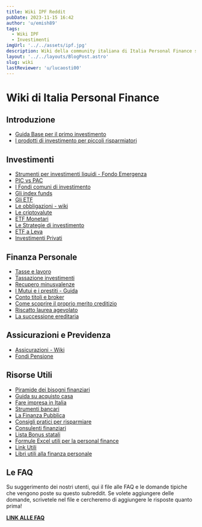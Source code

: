 ```yaml
---
title: Wiki IPF Reddit
pubDate: 2023-11-15 16:42
author: 'u/emish89'
tags:
  - Wiki IPF
  - Investimenti
imgUrl: '../../assets/ipf.jpg'
description: Wiki della community italiana di Italia Personal Finance su Reddit. Informazioni e link utili per il mondo degli investimenti e della personal finance.
layout: '../../layouts/BlogPost.astro'
slug: wiki
lastReviewer: 'u/lucaosti00'
---
```

# Wiki di Italia Personal Finance

## Introduzione

- [Guida Base per il primo investimento](/blog/guida-primo-investimento)
- [I prodotti di investimento per piccoli risparmiatori](/blog/prodotti-di-investimento)

## Investimenti

- [Strumenti per investimenti liquidi - Fondo Emergenza](/blog/investimenti-liquidi)
- [PIC vs PAC](/blog/pic-vs-pac)
- [I Fondi comuni di investimento](/blog/fondi-comuni-investimento)
- [Gli index funds](/blog/index-funds)
- [Gli ETF](/blog/etf)
- [Le obbligazioni - wiki](/blog/obbligazioni)
- [Le criptovalute](/blog/crypto)
- [ETF Monetari](/blog/etf-monetari)
- [Le Strategie di investimento](/blog/strategie-investimento)
- [ETF a Leva](/blog/etf-a-leva)
- [Investimenti Privati](/blog/investimenti-privati)

## Finanza Personale

- [Tasse e lavoro](/blog/tasse-e-lavoro)
- [Tassazione investimenti](/blog/tassazione-investimenti)
- [Recupero minusvalenze](/blog/mini-guida-al-recupero-delle-minusvalenze)
- [I Mutui e i prestiti - Guida](/blog/mutui-prestiti)
- [Conto titoli e broker](/blog/conto-titoli-broker)
- [Come scoprire il proprio merito creditizio](/blog/referenze-creditizie)
- [Riscatto laurea agevolato](/blog/riscatto-laurea-agevolato)
- [La successione ereditaria](/blog/successione)

## Assicurazioni e Previdenza

- [Assicurazioni - Wiki](/blog/assicurazioni)
- [Fondi Pensione](/blog/fondi-pensione)

## Risorse Utili

- [Piramide dei bisogni finanziari](/blog/piramide-bisogni-finanziari)
- [Guida su acquisto casa](/blog/scegliere-casa)
- [Fare impresa in Italia](/blog/impresa-in-italia)
- [Strumenti bancari](/blog/strumenti-bancari)
- [La Finanza Pubblica](/blog/finanza-pubblica)
- [Consigli pratici per risparmiare](/blog/consigli-risparmio)
- [Consulenti finanziari](/blog/consulenti-finanziari)
- [Lista Bonus statali](/blog/lista-bonus)
- [Formule Excel utili per la personal finance](/blog/formule-utili-excel)
- [Link Utili](/blog/links-utili)
- [Libri utili alla finanza personale](/blog/libri-utili)

## Le FAQ

Su suggerimento dei nostri utenti, qui il file alle FAQ e le domande tipiche che vengono poste su questo subreddit. 
Se volete aggiungere delle domande, scrivetele nel file e cercheremo di aggiungere le risposte quanto prima!

[**LINK ALLE FAQ**](https://docs.google.com/spreadsheets/d/1zrO4wkzBpjXsJ_Pd5NwqlEfgcx9hE1uoRn7dLlUaEBA/edit#gid=0)
